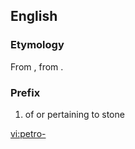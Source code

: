 ==English==

===Etymology===
From {{etyl|la}} {{term|petra|lang=la||stone, rock}}, from {{etyl|grc}} {{term|sc=polytonic|πέτρα|tr=pétra|lang=grc||stone, rock}}.

===Prefix===
{{infl|en|prefix}}

# of or pertaining to stone

[[vi:petro-]]